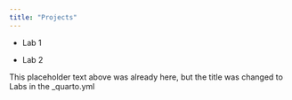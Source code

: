 ```yaml
---
title: "Projects"
---
```


-   Lab 1

-   Lab 2

This placeholder text above was already here, but the title was changed to Labs in the \_quarto.yml
